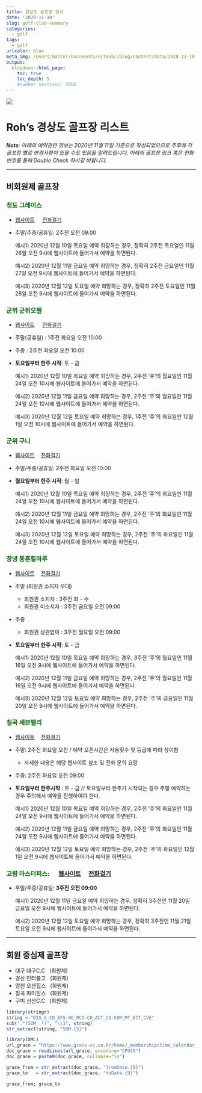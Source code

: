 ```yaml
---
title: 경상도 골프장 정리
date: '2020-11-10'
slug: golf-club-summary
categories:
  - golf
tags:
  - golf
urlcolor: blue
meta_img: /Users/master/Documents/GitHub//blog/content/data/2020-11-10-golf-club-summary/golf_club.jpg
output:
  blogdown::html_page:
    toc: true
    toc_depth: 5
    #number_sections: TRUE
---
```


![](/Users/master/Documents/GitHub//blog/content/data/2020-11-10-golf-club-summary/golf_club.jpg){width=100%)}

# Roh's 경상도 골프장 리스트

*__Note__: 아래의 예약관련 정보는 2020년 11월 11일 기준으로 작성되었으므로 추후에 각 골프장 별로 변경사항이 있을 수도 있음을 알려드립니다. 아래의 골프장 링크 혹은 전화번호를 통해 Double Check 하시길 바랍니다.*

***

## 비회원제 골프장

### <span style="color:darkgreen"> **청도 그레이스**</span>
  - [웹사이트](https://www.grace-cc.co.kr/home/_membership/time_calendar_form.asp) $\quad$[전화걸기](tel:+82-54-370-3030)
  - 주말/주중/공휴일: 2주전 오전 09:00
  
  
      예시1) 2020년 12월 10일 목요일 예약 희망하는 경우, 정확히 2주전 목요일인 11월 26일 오전 9시에 웹사이트에 들어가서 예약을 하면된다.

      예시2) 2020년 12월 11일 금요일 예약 희망하는 경우, 정확히 2주전 금요일인 11월 27일 오전 9시에 웹사이트에 들어가서 예약을 하면된다.

      예시3) 2020년 12월 12일 토요일 예약 희망하는 경우, 정확히 2주전 토요일인 11월 28일 오전 9시에 웹사이트에 들어가서 예약을 하면된다.

### <span style="color:darkgreen">**군위 군위오펠**</span>
  
  - [웹사이트](https://www.ophelgc.com/_Gunwi/Reservation/Reservation.aspx) $\quad$[전화걸기](tel:+82-54-380-8000) 
  - 주말(공휴일) : 1주전 화요일 오전 10:00
  - 주중         : 2주전 화요일 오전 10:00
  - **토요일부터 한주 시작**: 토 - 금


      예시1) 2020년 12월 10일 목요일 예약 희망하는 경우, 2주전 '주'의 월요일인 11월 24일 오전 10시에 웹사이트에 들어가서 예약을 하면된다.

      예시2) 2020년 12월 11일 금요일 예약 희망하는 경우, 2주전 '주'의 월요일인 11월 24일 오전 10시에 웹사이트에 들어가서 예약을 하면된다.

      예시3) 2020년 12월 12일 토요일 예약 희망하는 경우, 1주전 '주'의 화요일인 12월 1일 오전 10시에 웹사이트에 들어가서 예약을 하면된다.
  
  
### <span style="color:darkgreen">**군위 구니**</span>

  - [웹사이트](https://www.gunicc.co.kr/GolfRes/onepage/real_reservation.asp#pointdate=20201111&courseid=0&openyn=1&dategbn=4&choice_time=0&settype=R&prevDate=202010&nowDate=202011&nextDate=202012)$\quad$[전화걸기](tel:+82-54-380-0007)
  - 주말/주중/공휴일: 2주전 화요일 오전 10:00
  - **월요일부터 한주 시작**: 월 - 일


      예시1) 2020년 12월 10일 목요일 예약 희망하는 경우, 2주전 '주'의 화요일인 11월 24일 오전 10시에 웹사이트에 들어가서 예약을 하면된다.

      예시2) 2020년 12월 11일 금요일 예약 희망하는 경우, 2주전 '주'의 화요일인 11월 24일 오전 10시에 웹사이트에 들어가서 예약을 하면된다.

      예시3) 2020년 12월 12일 토요일 예약 희망하는 경우, 2주전 '주'의 화요일인 11월 24일 오전 10시에 웹사이트에 들어가서 예약을 하면된다.

### <span style="color:darkgreen">**창녕 동훈힐마루**</span>

  - [웹사이트](https://www.hillmaru.com/Reservation/Reservation.aspx)$\quad$[전화걸기](tel:+82-54-979-1004)
  - 주말 (회원권 소지자 우대)
    - 회원권 소지자   : 3주전 화 - 수
    - 회원권 미소지자 : 3주전 금요일 오전 09:00
  - 주중
    - 회원권 상관없이 : 3주전 월요일 오전 09:00
  - **토요일부터 한주 시작**: 토 - 금


      예시1) 2020년 12월 10일 목요일 예약 희망하는 경우, 3주전 '주'의 월요일인 11월 16일 오전 9시에 웹사이트에 들어가서 예약을 하면된다.
      
      예시2) 2020년 12월 11일 금요일 예약 희망하는 경우, 2주전 '주'의 월요일인 11월 16일 오전 9시에 웹사이트에 들어가서 예약을 하면된다.
      
      예시3) 2020년 12월 12일 토요일 예약 희망하는 경우, 2주전 '주'의 금요일인 11월 20일 오전 9시에 웹사이트에 들어가서 예약을 하면된다.
    

### <span style="color:darkgreen">**칠곡 세븐밸리**</span>
  - [웹사이트](http://www.sevenvalley.co.kr/Reservation/Reservation.aspx)$\quad$[전화걸기](tel:+82-55-520-8000)
  - 주말: 2주전 화요일 오전 / 예약 오픈시간은 사용횟수 및 등급에 따라 상이함
    - 자세한 내용은 해당 웹사이트 참조 및 전화 문의 요망
  - 주중: 2주전 화요일 오전 09:00
  - **토요일부터 한주시작** : 토 - 금 // 토요일부터 한주가 시작되는 경우 주말 예약하는 경우 주의해서 예약을 진행하여야 한다.

  
      예시1) 2020년 12월 10일 목요일 예약 희망하는 경우, 2주전 '주'의 화요일인 11월 24일 오전 9시에 웹사이트에 들어가서 예약을 하면된다. 
      
      예시2) 2020년 12월 11일 금요일 예약 희망하는 경우, 2주전 '주'의 화요일인 11월 24일 오전 9시에 웹사이트에 들어가서 예약을 하면된다. 
      
      예시3) 2020년 12월 12일 토요일 예약 희망하는 경우, 2주전 '주'의 화요일인 12월 1일 오전 9시에 웹사이트에 들어가서 예약을 하면된다.
  
  
### <span style="color:darkgreen">**고령 마스터피스**</span>: $\quad$[웹사이트](https://www.masterpiecegc.com/Reservation/Reservation.aspx)$\quad$[전화걸기](tel:+82-54-950-2400)
  - 주말/주중/공휴일: **3주전 오전 09:00**
      
      
      예시1) 2020년 12월 11일 금요일 예약 희망하는 경우, 정확히 3주전인 11월 20일 금요일 오전 9시에 웹사이트에 들어가서 예약을 하면된다.
      
      예시2) 2020년 12월 12일 토요일 예약 희망하는 경우, 정확히 3주전인 11월 21일 토요일 오전 9시에 웹사이트에 들어가서 예약을 하면된다.

***

## 회원 중심제 골프장

- 대구 대구C.C$\enspace$   (회원제)
- 경산 인터불고 $\enspace$(회원제)
- 영천 오션힐스 $\enspace$(회원제)
- 칠곡 파미힐스 $\enspace$(회원제)
- 구미 선산C.C$\enspace$   (회원제)

```r
library(stringr)
string <-"DIS_S_CD_EFS-NO_PCI-CD_ACT_CG-SOM_MT_ECT_CVE"
sub(".*(SOM_.*)", "\\1", string)
str_extract(string, "SOM.{5}")

```


```r
library(XML)
url_grace = "https://www.grace-cc.co.kr/home/_membership/time_calendar_form.asp"
doc_grace = readLines(url_grace, encoding="CP949")
doc_grace = paste0(doc_grace, collapse="\n")

grace_from = str_extract(doc_grace, "fromDate.{9}")
grace_to   = str_extract(doc_grace, "toDate.{9}")

grace_from; grace_to
```

